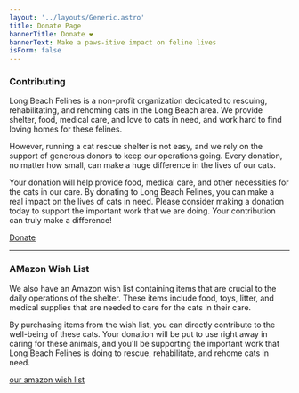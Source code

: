 ```yaml
---
layout: '../layouts/Generic.astro'
title: Donate Page
bannerTitle: Donate ❤️
bannerText: Make a paws-itive impact on feline lives
isForm: false
---
```

### Contributing

Long Beach Felines is a non-profit organization dedicated to rescuing, rehabilitating, and rehoming cats in the Long Beach area. We provide shelter, food, medical care, and love to cats in need, and work hard to find loving homes for these felines.

However, running a cat rescue shelter is not easy, and we rely on the support of generous donors to keep our operations going. Every donation, no matter how small, can make a huge difference in the lives of our cats. 

Your donation will help provide food, medical care, and other necessities for the cats in our care. By donating to Long Beach Felines, you can make a real impact on the lives of cats in need. Please consider making a donation today to support the important work that we are doing. Your contribution can truly make a difference!

<a href="https://www.paypal.com/donate?token=oMpLQLBur-VSiUxR3_8Pc8bYl_Utcu9uiZ_JQK2bfd8hLuuPnSSlvQtSVKEnBDVUIO8X9CfjU4KtTm3c" class="button primary" target="_blank">
    Donate
</a>

<hr />

### AMazon Wish List

We also have an Amazon wish list containing items that are crucial to the daily operations of the shelter. These items include food, toys, litter, and medical supplies that are needed to care for the cats in their care.

By purchasing items from the wish list, you can directly contribute to the well-being of these cats. Your donation will be put to use right away in caring for these animals, and you'll be supporting the important work that Long Beach Felines is doing to rescue, rehabilitate, and rehome cats in need.

<a href="https://smile.amazon.com/hz/wishlist/ls/1C3ESCOI48S3G?&sort=default" class="button primary" target="_blank">
    our amazon wish list <span class="fa-brands fa-amazon"></span>
</a>
